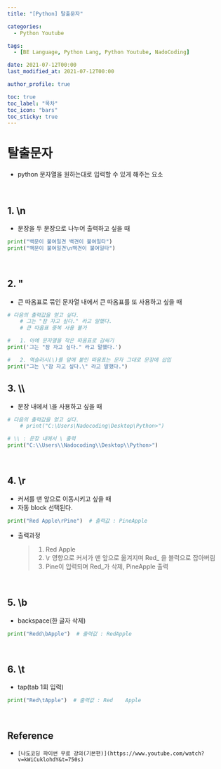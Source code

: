 ```yaml
---
title: "[Python] 탈출문자"

categories:
  - Python Youtube

tags:
  - [BE Language, Python Lang, Python Youtube, NadoCoding]

date: 2021-07-12T00:00
last_modified_at: 2021-07-12T00:00

author_profile: true

toc: true
toc_label: "목차"
toc_icon: "bars"
toc_sticky: true
---
```


# 탈출문자

- python 문자열을 원하는대로 입력할 수 있게 해주는 요소

<br />

## 1. \n

- 문장을 두 문장으로 나누어 출력하고 싶을 때

```python
print("백문이 불여일견 백견이 불여일타")
print("백문이 불여일견\n백견이 불여일타")
```

<br />

## 2. \"

- 큰 따옴표로 묶인 문자열 내에서 큰 따옴표를 또 사용하고 싶을 때

```python
# 다음의 출력값을 얻고 싶다.
    # 그는 "잠 자고 싶다." 라고 말했다.
    # 큰 따옴표 중복 사용 불가

#   1. 아예 문자열을 작은 따옴표로 감싸기
print('그는 "잠 자고 싶다." 라고 말했다.')

#   2. 역슬러시(\)를 앞에 붙인 따옴표는 문자 그대로 문장에 삽입
print("그는 \"잠 자고 싶다.\" 라고 말했다.")
```

## 3. \\\

- 문장 내에서 \을 사용하고 싶을 때

```python
# 다음의 출력값을 얻고 싶다.
    # print("C:\Users\Nadocoding\Desktop\Python>")

# \\ : 문장 내에서 \ 출력
print("C:\\Users\\Nadocoding\\Desktop\\Python>")
```

<br />

## 4. \r

- 커서를 맨 앞으로 이동시키고 싶을 때
- 자동 block 선택된다.

```python
print("Red Apple\rPine")  # 출력값 : PineApple
```

- 출력과정
  > 1. Red Apple
  > 2. \r 영향으로 커서가 맨 앞으로 옮겨지며 Red\_ 을 블럭으로 잡아버림
  > 3. Pine이 입력되며 Red\_가 삭제, PineApple 출력

<br />

## 5. \b

- backspace(한 글자 삭제)

```python
print("Redd\bApple")  # 출력값 : RedApple
```

<br />

## 6. \t

- tap(tab 1회 입력)

```python
print("Red\tApple")  # 출력값 : Red    Apple
```

<br />

## Reference

- `[나도코딩 파이썬 무료 강의(기본편)](https://www.youtube.com/watch?v=kWiCuklohdY&t=750s)`
